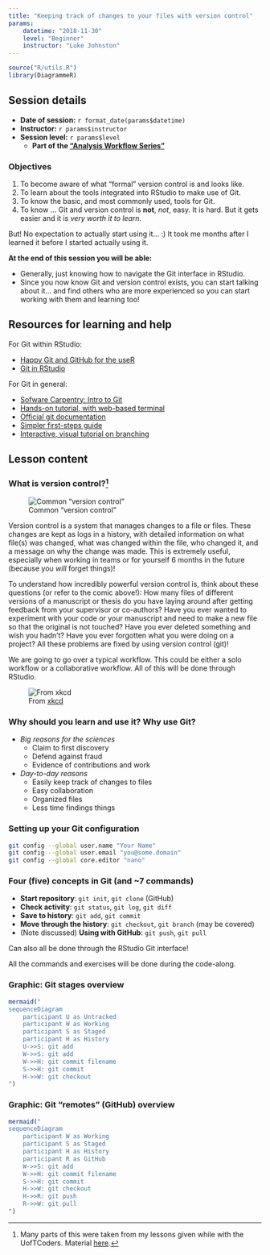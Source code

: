 ```yaml
---
title: "Keeping track of changes to your files with version control"
params:
    datetime: "2018-11-30"
    level: "Beginner" 
    instructor: "Luke Johnston"
---
```


```r
source("R/utils.R")
library(DiagrammeR)
```

## Session details

- **Date of session:** `r format_date(params$datetime)`
- **Instructor:** `r params$instructor`
- **Session level:** `r params$level`
    - **Part of the ["Analysis Workflow Series"](index.html)**

### Objectives

1. To become aware of what "formal" version control is and looks like.
1. To learn about the tools integrated into RStudio to make use of Git.
1. To know the basic, and most commonly used, tools for Git.
1. To know ... Git and version control is **not**, *not*, easy. It is hard. But 
it gets easier and it is *very worth it to learn*.

But! No expectation to actually start using it... :) It took me months after I
learned it before I started actually using it.

**At the end of this session you will be able:**

- Generally, just knowing how to navigate the Git interface in RStudio.
- Since you now know Git and version control exists, you can start talking about
it... and find others who are more experienced so you can start working with
them and learning too!

## Resources for learning and help

For Git within RStudio:

- [Happy Git and GitHub for the useR](http://happygitwithr.com/)
- [Git in RStudio](https://support.rstudio.com/hc/en-us/articles/200532077-Version-Control-with-Git-and-SVN)

For Git in general:

- [Sofware Carpentry: Intro to Git](https://swcarpentry.github.io/git-novice/)
- [Hands-on tutorial, with web-based terminal](https://try.github.io/levels/1/challenges/1)
- [Official git documentation](https://git-scm.com/doc)
- [Simpler first-steps guide](https://rogerdudler.github.io/git-guide/)
- [Interactive, visual tutorial on branching](https://pcottle.github.io/learnGitBranching/)

## Lesson content

### What is version control?[^uoftcoders]

[^uoftcoders]: Many parts of this were taken from my lessons given while with the
UofTCoders. Material [here](https://uoftcoders.github.io/studyGroup/lessons/git/intro/lesson/).

![Common "version control"](./images/phd-comics-versions-small.jpg)

Version control is a system that manages changes to a file or files.
These changes are kept as logs in a history, with detailed information
on what file(s) was changed, what was changed within the file, who
changed it, and a message on why the change was made.  This is
extremely useful, especially when working in teams or for yourself 6
months in the future (because you *will* forget things)!

To understand how incredibly powerful version control is, think about
these questions (or refer to the comic above!): How many files of different
versions of a manuscript or thesis do you have laying around after getting
feedback from your supervisor or co-authors? Have you ever wanted to experiment
with your code or your manuscript and need to make a new file so that the
original is not touched? Have you ever deleted something and wish you hadn't?
Have you ever forgotten what you were doing on a project?  All these problems
are fixed by using version control (git)!

We are going to go over a typical workflow. This could be either a solo workflow
or a collaborative workflow. All of this will be done through RStudio.

![From [xkcd](https://xkcd.com/1597/)](xkcd-git.png)

### Why should you learn and use it? Why use Git?

- *Big reasons for the sciences*
    - Claim to first discovery
    - Defend against fraud
    - Evidence of contributions and work
- *Day-to-day reasons*
    - Easily keep track of changes to files
    - Easy collaboration
    - Organized files
    - Less time findings things

### Setting up your Git configuration

```bash
git config --global user.name "Your Name"
git config --global user.email "you@some.domain"
git config --global core.editor "nano"
```

### Four (five) concepts in Git (and ~7 commands)

- **Start repository**: `git init`, `git clone` (GitHub)
- **Check activity**: `git status`, `git log`, `git diff`
- **Save to history**: `git add`, `git commit`
- **Move through the history**: `git checkout`, `git branch` (may be covered)
- (Note discussed) **Using with GitHub**: `git push`, `git pull`

Can also all be done through the RStudio Git interface!

All the commands and exercises will be done during the code-along.

### Graphic: Git stages overview

```r
mermaid("
sequenceDiagram
    participant U as Untracked
    participant W as Working
    participant S as Staged
    participant H as History
    U->>S: git add
    W->>S: git add
    W->>H: git commit filename
    S->>H: git commit
    H->>W: git checkout
")
```

### Graphic: Git "remotes" (GitHub) overview

```r
mermaid("
sequenceDiagram
    participant W as Working
    participant S as Staged
    participant H as History
    participant R as GitHub
    W->>S: git add
    W->>H: git commit filename
    S->>H: git commit
    H->>W: git checkout
    H->>R: git push
    R->>W: git pull
")
```


